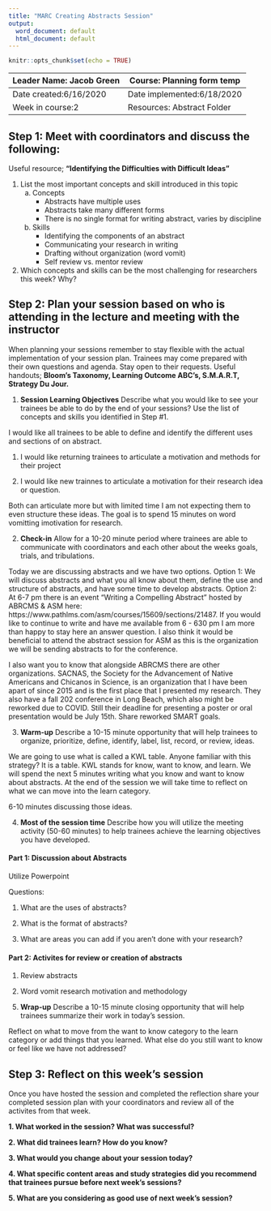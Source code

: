 ```yaml
---
title: "MARC Creating Abstracts Session"
output:
  word_document: default
  html_document: default
---
```


```r
knitr::opts_chunk$set(echo = TRUE)
```

| Leader Name: Jacob Green | Course: Planning form temp     |
|--------------------------|--------------------------------|
| Date created:6/16/2020   | Date implemented:6/18/2020     |
| Week in course:2         | Resources: Abstract Folder     |

## Step 1: Meet with coordinators and discuss the following:
Useful resource; **"Identifying the Difficulties with Difficult Ideas"**

1. List the most important concepts and skill introduced in this topic
    a. Concepts
        * Abstracts have multiple uses
        * Abstracts take many different forms
        * There is no single format for writing abstract, varies by discipline
    b. Skills
        * Identifying the components of an abstract
        * Communicating your research in writing
        * Drafting without organization (word vomit)
        * Self review vs. mentor review

2. Which concepts and skills can be the most challenging for researchers this week? Why?

## Step 2: Plan your session based on who is attending in the lecture and meeting with the instructor
When planning your sessions remember to stay flexible with the actual implementation of your session plan. Trainees may come prepared with their own questions and agenda. Stay open to their requests. Useful handouts; **Bloom's Taxonomy, Learning Outcome ABC's, S.M.A.R.T, Strategy Du Jour.**

1. **Session Learning Objectives**
Describe what you would like to see your trainees be able to do by the end of your sessions? Use the list of concepts and skills you identified in Step #1. 

I would like all trainees to be able to define and identify the different uses and sections of on abstract. 

1) I would like returning trainees to articulate a motivation and methods for their project

2) I would like new trainnes to articulate a motivation for their research idea or question. 

Both can articulate more but with limited time I am not expecting them to even structure these ideas. The goal is to spend 15 minutes on word vomitting imotivation for research.

2. **Check-in**
Allow for a 10-20 minute period where trainees are able to communicate with coordinators and each other about the weeks goals, trials, and tribulations.

Today we are discussing abstracts and we have two options. Option 1: We will discuss abstracts and what you all know about them, define the use and structure of abstracts, and have some time to develop abstracts. Option 2: At 6-7 pm there is an event "Writing a Compelling Abstract" hosted by ABRCMS & ASM here: https://www.pathlms.com/asm/courses/15609/sections/21487. If you would like to continue to write and have me available from 6 - 630 pm I am more than happy to stay here an answer question. I also think it would be beneficial to attend the abstract session for ASM as this is the organization we will be sending abstracts to for the conference. 

I also want you to know that alongside ABRCMS there are other organizations. SACNAS, the Society for the Advancement of Native Americans and Chicanos in Science, is an organization that I have been apart of since 2015 and is the first place that I presented my research. They also have a fall 202 conference in Long Beach, which also might be reworked due to COVID. Still their deadline for presenting a poster or oral presentation would be July 15th. 
Share reworked SMART goals.

3. **Warm-up**
Describe a 10-15 minute opportunity that will help trainees to organize, prioritize, define, identify, label, list, record, or review, ideas.

We are going to use what is called a KWL table. Anyone familiar with this strategy? It is a table. KWL stands for know, want to know, and learn. We will spend the next 5 minutes writing what you know and want to know about abstracts. At the end of the session we will take time to reflect on what we can move into the learn category.

6-10 minutes discussing those ideas.

4. **Most of the session time**
Describe how you will utilize the meeting activity (50-60 minutes) to help trainees achieve the learning objectives you have developed.

#### Part 1: Discussion about Abstracts 

Utilize Powerpoint

Questions:

1) What are the uses of abstracts?

2) What is the format of abstracts?

3) What are areas you can add if you aren't done with your research?

#### Part 2: Activites for review or creation of abstracts

1) Review abstracts 

2) Word vomit research motivation and methodology

5. **Wrap-up**
Describe a 10-15 minute closing opportunity that will help trainees summarize their work in today's session. 

Reflect on what to move from the want to know category to the learn category or add things that you learned. What else do you still want to know or feel like we have not addressed?

## Step 3: Reflect on this week's session
Once you have hosted the session and completed the reflection share your completed session plan with your coordinators and review all of the activites from that week.

**1. What worked in the session? What was successful?**

**2. What did trainees learn? How do you know?**

**3. What would you change about your session today?**

**4. What specific content areas and study strategies did you recommend that trainees pursue before next week's sessions?**

**5. What are you considering as good use of next week's session?**

